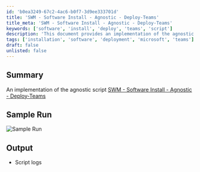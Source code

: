 ```yaml
---
id: 'b0ea3249-67c2-4ac6-b0f7-3d9ee333701d'
title: 'SWM - Software Install - Agnostic - Deploy-Teams'
title_meta: 'SWM - Software Install - Agnostic - Deploy-Teams'
keywords: ['software', 'install', 'deploy', 'teams', 'script']
description: 'This document provides an implementation of the agnostic script for deploying Microsoft Teams. It includes a sample run and output details, focusing on the software installation process through an agnostic approach.'
tags: ['installation', 'software', 'deployment', 'microsoft', 'teams']
draft: false
unlisted: false
---
```

## Summary

An implementation of the agnostic script [SWM - Software Install - Agnostic - Deploy-Teams](https://proval.itglue.com/DOC-5078775-13048957)

## Sample Run

![Sample Run](../../../static/img/InstallUpdate---Teams-Machine-Wide-Installer/image_1.png)

## Output

- Script logs












